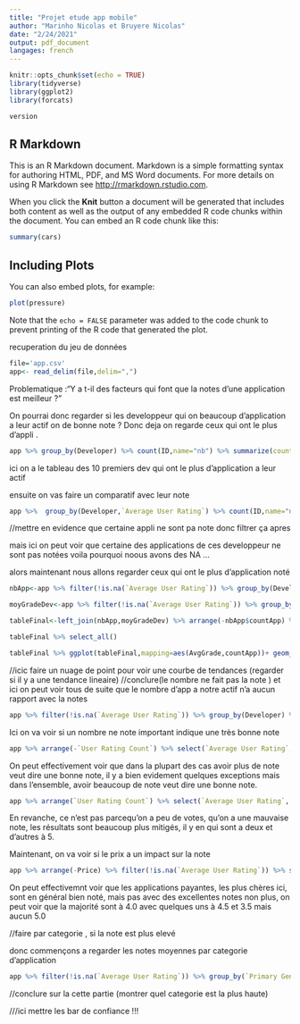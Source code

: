```yaml
---
title: "Projet etude app mobile"
author: "Marinho Nicolas et Bruyere Nicolas"
date: "2/24/2021"
output: pdf_document
langages: french 
---
```


```r
knitr::opts_chunk$set(echo = TRUE)
library(tidyverse)
library(ggplot2)
library(forcats)

version
```

## R Markdown

This is an R Markdown document. Markdown is a simple formatting syntax for authoring HTML, PDF, and MS Word documents. For more details on using R Markdown see <http://rmarkdown.rstudio.com>.

When you click the **Knit** button a document will be generated that includes both content as well as the output of any embedded R code chunks within the document. You can embed an R code chunk like this:

```r
summary(cars)
```

## Including Plots

You can also embed plots, for example:

```r
plot(pressure)
```

Note that the `echo = FALSE` parameter was added to the code chunk to prevent printing of the R code that generated the plot.

recuperation du jeu de données 
```r
file='app.csv'
app<- read_delim(file,delim=",") 
```

Problematique :"Y a t-il des facteurs qui font que la notes d'une application est meilleur ? "


On pourrai donc regarder si les developpeur qui on beaucoup d'application a leur actif on de bonne note ? 
Donc deja on regarde ceux qui ont le plus d'appli .

```r
app %>% group_by(Developer) %>% count(ID,name="nb") %>% summarize(countApp = sum(nb)) %>% arrange(-countApp) %>% head(n=15) ;
```

ici on a le tableau des 10 premiers dev qui ont le plus d'application a leur actif

ensuite on vas faire un comparatif avec leur note

```r
app %>%  group_by(Developer,`Average User Rating`) %>% count(ID,name="nb") %>% summarize(countApp = sum(nb)) %>% arrange(-countApp) %>% head(n=10) %>% select(Developer,`Average User Rating`,countApp);
```
//mettre en evidence que certaine appli ne sont pa note donc filtrer ça apres

mais ici on peut voir que certaine des applications de ces developpeur ne sont pas notées voila pourquoi noous avons des NA ... 

alors maintenant nous allons regarder ceux qui ont le plus d'application noté

```r
nbApp<-app %>% filter(!is.na(`Average User Rating`)) %>% group_by(Developer) %>% count(ID,name="nb") %>% summarize(countApp = sum(nb)) %>% arrange(-countApp)  

moyGradeDev<-app %>% filter(!is.na(`Average User Rating`)) %>% group_by(Developer) %>% summarize(AvgGrade=mean(`Average User Rating`))

tableFinal<-left_join(nbApp,moyGradeDev) %>% arrange(-nbApp$countApp) %>% head(15)

tableFinal %>% select_all()

tableFinal %>% ggplot(tableFinal,mapping=aes(AvgGrade,countApp))+ geom_col(position = "dodge")
```
//icic faire un nuage de point pour voir une courbe de tendances (regarder si il y a une tendance lineaire)
//conclure(le nombre ne fait pas la note )
et ici on peut voir tous de suite que le nombre d'app a notre actif n'a aucun rapport avec la notes
```r
app %>% filter(!is.na(`Average User Rating`)) %>% group_by(Developer) %>% summarise(AvgGrade=mean(`Average User Rating`)) %>% arrange(Developer,by_group=TRUE) 
```


Ici on va voir si un nombre ne note important indique une très bonne note
```r
app %>% arrange(-`User Rating Count`) %>% select(`Average User Rating`, `User Rating Count`) %>% filter(!is.na(`Average User Rating`)) %>% ggplot(app,mapping = aes(x=`Average User Rating`,y=`User Rating Count`))+ geom_jitter()
```
On peut effectivement voir que dans la plupart des cas avoir plus de note veut dire une bonne note, il y a bien evidement quelques exceptions mais dans l'ensemble, avoir beaucoup de note veut dire une bonne note.

```r
app %>% arrange(`User Rating Count`) %>% select(`Average User Rating`, `User Rating Count`) %>% head(n=2000) %>% ggplot(app,mapping = aes(x=`Average User Rating`,y=`User Rating Count`))+ geom_jitter()
```
En revanche, ce n'est pas parcequ'on a peu de votes, qu'on a une mauvaise note, les résultats sont beaucoup plus mitigés, il y en qui sont a deux et d'autres à 5.


Maintenant, on va voir si le prix a un impact sur la note
```r
app %>% arrange(-Price) %>% filter(!is.na(`Average User Rating`)) %>% select(`Average User Rating`, Price) %>% ggplot(app,mapping = aes(x=`Average User Rating`,y=Price))+ geom_jitter()
```
On peut effectivemnt voir que les applications payantes, les plus chères ici, sont en général bien noté, mais pas avec des excellentes notes non plus, on peut voir que la majorité sont à 4.0 avec quelques uns à 4.5 et 3.5 mais aucun 5.0



//faire par categorie , si la note est plus elevé 


donc commençons a regarder les notes moyennes par categorie d'application 
```r
app %>% filter(!is.na(`Average User Rating`)) %>% group_by(`Primary Genre`) %>% summarise(AvgGrade=mean(`Average User Rating`)) %>% ggplot(app,mapping=aes(`Primary Genre`,AvgGrade))+geom_col()

```
//conclure sur la cette partie (montrer quel categorie est la plus haute)

///ici mettre les bar de confiance !!! 








